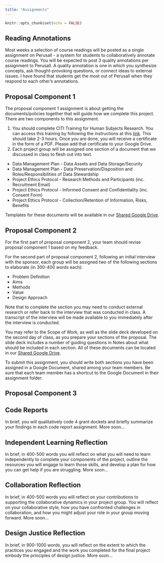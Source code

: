 ```yaml
---
title: "Assignments"
---
```


```r
knitr::opts_chunk$set(echo = FALSE)
```

## Reading Annotations

Most weeks a selection of course readings will be posted as a single assignment on Perusall - a system for students to collaboratively annotate course readings. You will be expected to post 3 quality annotations per assignment to Perusall. A quality annotation is one in which you synthesize concepts, ask thought-provoking questions, or connect ideas to external issues. I have found that students get the most out of Perusall when they respond to each other’s annotations.

## Proposal Component 1

The proposal component 1 assignment is about getting the documents/policies together that will guide how we complete this project. There are two components to this assignment. 

1. You should complete CITI Training for Human Subjects Research. You can access this training by following the instructions at this [link](https://www.smith.edu/academics/institutional-review-board/application-process#required-online-ethics-training-(citi)-0). This should take 2-3 hours. Once you are done, you will receive a certificate in the form of a PDF. Please add that certificate to your Google Drive. 
2. Each project group will be assigned one section of a document that we discussed in class to flesh out into text. 

-   Data Management Plan - Data Assets and Data Storage/Security
-   Data Management Plan - Data Preservation/Disposition and Roles/Responsibilities of Data Stewardship
-   Project Ethics Protocol - Research Methods and Participants (inc. Recruitment Email)
-   Project Ethics Protocol - Informed Consent and Confidentiality (inc. Consent Form)
-   Project Ethics Protocol - Collection/Retention of Information, Risks, Benefits

Templates for these documents will be available in our [Shared Google Drive](https://drive.google.com/drive/folders/1iIbmV0Nd67fMtKELhwJrj65qKtRQwP8B?usp=drive_link).

## Proposal Component 2

For the first part of proposal component 2, your team should revise proposal component 1 based on my feedback. 

For the second part of proposal component 2, following an initial interview with the sponsor, each group will be assigned *two* of the following sections to elaborate (in 300-400 words each):

- Problem Definition
- Aims
- Methods
- Value
- Design Approach

Note that to complete the section you may need to conduct external research or refer back to the interview that was conducted in class. A transcript of the interview will be made available to you immediately after the interview is conducted. 

You may refer to the Scope of Work, as well as the slide deck developed on the second day of class, as you prepare your sections of the proposal. The slide deck includes a number of guiding questions in Notes about what should be included in each section. All of these documents can be located in our [Shared Google Drive](https://drive.google.com/drive/folders/1iIbmV0Nd67fMtKELhwJrj65qKtRQwP8B?usp=drive_link).

To submit this assignment, you should write both sections you have been assigned in a Google Document, shared among your team members. Be sure that each team member has a shortcut to the Google Document in their assignment folder. 

## Proposal Component 3

## Code Reports

In brief, you will qualitatively code 4 grant dockets and briefly summarize your findings in each code report assignment. More soon...

## Independent Learning Reflection 

In brief, in 400-500 words you will reflect on what you will need to learn independently to complete your components of the project, outline the resources you will engage to learn those skills, and develop a plan for how you can get help if you are struggling. More soon...

## Collaboration Reflection

In brief, in 400-500 words you will reflect on your contributions to supporting the collaborative dynamics in your project group. You will reflect on your collaborative style, how you have confronted challenges in collaboration, and how you might adjust your role in your group moving forward. More soon...

## Design Justice Reflection

In brief, in 900-1000 words, you will reflect on the extent to which the practices you engaged and the work you completed for the final project embody the principles of design justice. More soon...